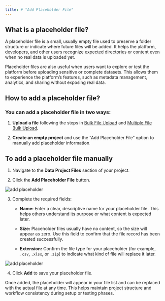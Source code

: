 ```yaml
---
title: # "Add Placeholder File"
---
```


## **What is a placeholder file?**

A placeholder file is a small, usually empty file used to preserve a folder structure or indicate where future files will be added. It helps the platform, developers, and other users recognize expected directories or content even when no real data is uploaded yet.

Placeholder files are also useful when users want to explore or test the platform before uploading sensitive or complete datasets. This allows them to experience the platform’s features, such as metadata management, analytics, and sharing without exposing real data.

## **How to add a placeholder file?**

### You can add a placeholder file in two ways:

1. **Upload a file** following the steps in [Bulk File Upload](/wiki/Data-Management/Bulk-File-Upload) and [Multiple File Bulk Upload](/wiki/Data-Management/Multi-Folder-Upload).

2. **Create an empty project** and use the “Add Placeholder File” option to manually add placeholder information.

## **To add a placeholder file manually**

1. Navigate to the **Data Project Files** section of your project.

2. Click the **Add Placeholder File** button.

<Frame>
  <img src="/images/placeholder1.png" alt="add placeholder" style={{ borderRadius: '0.5rem' }} />
</Frame>

3. Complete the required fields:

   * **Name:** Enter a clear, descriptive name for your placeholder file. This helps others understand its purpose or what content is expected later.

   * **Size:** Placeholder files usually have no content, so the size will appear as zero. Use this field to confirm that the file record has been created successfully.

   * **Extension:** Confirm the file type for your placeholder (for example, `.csv`, `.xlsx`, or `.zip`) to indicate what kind of file will replace it later.

<Frame>
  <img src="/images/placeholder2.png" alt="add placeholder" style={{ borderRadius: '0.5rem' }} />
</Frame>

4. Click **Add** to save your placeholder file.

Once added, the placeholder will appear in your file list and can be replaced with the actual file at any time. This helps maintain project structure and workflow consistency during setup or testing phases.